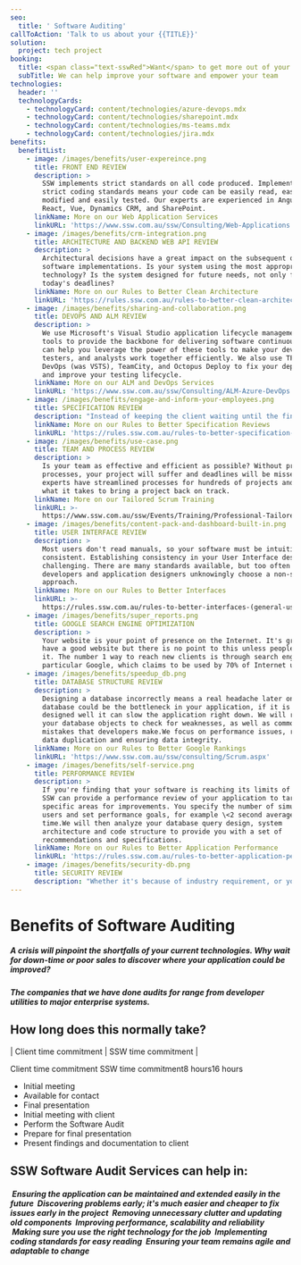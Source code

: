 ```yaml
---
seo:
  title: ' Software Auditing'
callToAction: 'Talk to us about your {{TITLE}}'
solution:
  project: tech project
booking:
  title: <span class="text-sswRed">Want</span> to get more out of your software??
  subTitle: We can help improve your software and empower your team
technologies:
  header: ''
  technologyCards:
    - technologyCard: content/technologies/azure-devops.mdx
    - technologyCard: content/technologies/sharepoint.mdx
    - technologyCard: content/technologies/ms-teams.mdx
    - technologyCard: content/technologies/jira.mdx
benefits:
  benefitList:
    - image: /images/benefits/user-expereince.png
      title: FRONT END REVIEW
      description: >
        SSW implements strict standards on all code produced. Implementing
        strict coding standards means your code can be easily read, easily
        modified and easily tested. Our experts are experienced in Angular,
        React, Vue, Dynamics CRM, and SharePoint.
      linkName: More on our Web Application Services
      linkURL: 'https://www.ssw.com.au/ssw/Consulting/Web-Applications.aspx'
    - image: /images/benefits/crm-integration.png
      title: ARCHITECTURE AND BACKEND WEB API REVIEW
      description: >
        Architectural decisions have a great impact on the subsequent quality of
        software implementations. Is your system using the most appropriate
        technology? Is the system designed for future needs, not only for
        today's deadlines?
      linkName: More on our Rules to Better Clean Architecture
      linkURL: 'https://rules.ssw.com.au/rules-to-better-clean-architecture'
    - image: /images/benefits/sharing-and-collaboration.png
      title: DEVOPS AND ALM REVIEW
      description: >
        We use Microsoft's Visual Studio application lifecycle management (ALM)
        tools to provide the backbone for delivering software continuously. SSW
        can help you leverage the power of these tools to make your developers,
        testers, and analysts work together efficiently. We also use TFS, Azure
        DevOps (was VSTS), TeamCity, and Octopus Deploy to fix your deployments
        and improve your testing lifecycle.
      linkName: More on our ALM and DevOps Services
      linkURL: 'https://www.ssw.com.au/ssw/Consulting/ALM-Azure-DevOps.aspx'
    - image: /images/benefits/engage-and-inform-your-employees.png
      title: SPECIFICATION REVIEW
      description: "Instead of keeping the client waiting until the final design is deployed, Scrum allows the client to have a clear image of how well the project is going. This will improve the satisfaction level of the client both during the project and afterwards.\n\_\_\_\_Requirements Analysis document containing plans and recommendations\n\_\_\_\_A list of product backlog items (PBIs)\n\_\_\_\_Ballpark Estimates for the cost of the project and number of sprints to complete.\n"
      linkName: More on our Rules to Better Specification Reviews
      linkURL: 'https://rules.ssw.com.au/rules-to-better-specification-reviews'
    - image: /images/benefits/use-case.png
      title: TEAM AND PROCESS REVIEW
      description: >
        Is your team as effective and efficient as possible? Without proper team
        processes, your project will suffer and deadlines will be missed. SSW
        experts have streamlined processes for hundreds of projects and know
        what it takes to bring a project back on track.
      linkName: More on our Tailored Scrum Training
      linkURL: >-
        https://www.ssw.com.au/ssw/Events/Training/Professional-Tailored-Scrum.aspx
    - image: /images/benefits/content-pack-and-dashboard-built-in.png
      title: USER INTERFACE REVIEW
      description: >
        Most users don't read manuals, so your software must be intuitive and
        consistent. Establishing consistency in your User Interface design is
        challenging. There are many standards available, but too often
        developers and application designers unknowingly choose a non-standard
        approach.
      linkName: More on our Rules to Better Interfaces
      linkURL: >-
        https://rules.ssw.com.au/rules-to-better-interfaces-(general-usability-practices)
    - image: /images/benefits/super_reports.png
      title: GOOGLE SEARCH ENGINE OPTIMIZATION
      description: >
        Your website is your point of presence on the Internet. It's great to
        have a good website but there is no point to this unless people can find
        it. The number 1 way to reach new clients is through search engines, in
        particular Google, which claims to be used by 70% of Internet users.
    - image: /images/benefits/speedup_db.png
      title: DATABASE STRUCTURE REVIEW
      description: >
        Designing a database incorrectly means a real headache later on. Your
        database could be the bottleneck in your application, if it is not
        designed well it can slow the application right down. We will review all
        your database objects to check for weaknesses, as well as common
        mistakes that developers make.We focus on performance issues, removing
        data duplication and ensuring data integrity.
      linkName: More on our Rules to Better Google Rankings
      linkURL: 'https://www.ssw.com.au/ssw/consulting/Scrum.aspx'
    - image: /images/benefits/self-service.png
      title: PERFORMANCE REVIEW
      description: >
        If you're finding that your software is reaching its limits of capacity,
        SSW can provide a performance review of your application to target
        specific areas for improvements. You specify the number of simultaneous
        users and set performance goals, for example \<2 second average response
        time.We will then analyze your database query design, system
        architecture and code structure to provide you with a set of
        recommendations and specifications.
      linkName: More on our Rules to Better Application Performance
      linkURL: 'https://rules.ssw.com.au/rules-to-better-application-performance'
    - image: /images/benefits/security-db.png
      title: SECURITY REVIEW
      description: "Whether it's because of industry requirement, or your peace of mind, SSW can provide a third-party review of your application to target specific issues for improvements. We look at:\n\_\_\_\_Running penetration tests with SSL labs to check how exposed your servers are.\n\_\_\_\_Passwords in .config and code\n\_\_\_\_Authentication an Authorization\n\_\_\_\_Cross site scripting and SQL injection\n\_\_\_\_Encryption of passwords and sensitive data.\n\_\_\_\_Audit trails and logging\n"
---
```


# Benefits of Software Auditing

##### A crisis will pinpoint the shortfalls of your current technologies. Why wait for down-time or poor sales to discover where your application could be improved?

##### The companies that we have done audits for range from developer utilities to major enterprise systems.

## How long does this normally take?

| Client time commitment | SSW time commitment |

Client time commitment SSW time commitment8 hours16 hours

* Initial meeting
* Available for contact
* Final presentation
* Initial meeting with client
* Perform the Software Audit
* Prepare for final presentation
* Present findings and documentation to client

## SSW Software Audit Services can help in:

#####  Ensuring the application can be maintained and extended easily in the future&#xA; Discovering problems early; it's much easier and cheaper to fix issues early in the project&#xA; Removing unnecessary clutter and updating old components&#xA; Improving performance, scalability and reliability&#xA; Making sure you use the right technology for the job&#xA; Implementing coding standards for easy reading&#xA; Ensuring your team remains agile and adaptable to change
